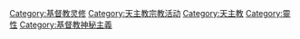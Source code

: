 [[Category:基督教灵修|Category:基督教灵修]]
[[Category:天主教宗教活动|Category:天主教宗教活动]]
[[Category:天主教|Category:天主教]]
[[Category:靈性|Category:靈性]]
[[Category:基督教神秘主義|Category:基督教神秘主義]]